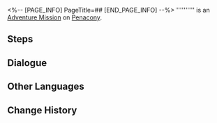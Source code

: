 <%-- [PAGE_INFO]
PageTitle=##
[END_PAGE_INFO] --%>
{{Stub|Dialogue.}}
{{Mission Infobox
|id            = 4040341
|title         = 
|image         = <!--Mission .png-->
|type          = Adventure
|event_name    = 
|chapter       = 
|requirements  = [[Adventure Mission]] ''[[Clockwork: Colleen]]'' completed
|summary       = <!--official mission summary from Fate's Atlas-->
|characters    = Trailblazer
|startLocation = [[Penacony]] - [[Dream's Edge]]
|world         = Penacony
|area          = Dream's Edge
|prev          = Clockwork: Colleen
|next          = 
|rewards       = Golden Limited - Aideen Token*1
}}
'''''''''' is an [[Adventure Mission]] on [[Penacony]].

==Steps==


<!--
==Gameplay Notes==

--><!--
==Trial Character==

-->
==Dialogue==
{{Stub Dialogue}}

{{Dialogue End}}

==Other Languages==
{{Other Languages
|en   = 
|zhs  = 
|zht  = 
|ja   = 
|ko   = 
|es   = 
|fr   = 
|ru   = 
|th   = 
|vi   = 
|de   = 
|id   = 
|pt   = 
}}

==Change History==
{{Change History|2.0}}
